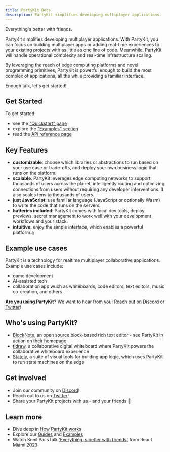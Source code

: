 ```yaml
---
title: PartyKit Docs
description: PartyKit simplifies developing multiplayer applications. 
---
```


Everything's better with friends.

PartyKit simplifies developing multiplayer applications. With PartyKit, you can focus on building multiplayer apps or adding real-time experiences to your existing projects with as little as one line of code. Meanwhile, PartyKit will handle operational complexity and real-time infrastructure scaling.

By leveraging the reach of edge computing platforms and novel programming primitives, PartyKit is powerful enough to build the most complex of applications, all the while providing a familiar interface.

Enough talk, let's get started!

## Get Started

To get started:

- see the ["Quickstart" page](/quickstart/)
- explore the ["Examples" section](/examples/all-examples/)
- read the [API reference page](/reference/partykit-api/)

## Key Features

- **customizable**: choose which libraries or abstractions to run based on your use case or trade-offs, and deploy your own business logic that runs on the platform.
- **scalable**: PartyKit leverages edge computing networks to support thousands of users across the planet, intelligently routing and optimizing connections from users without requiring any developer interventions. It also scales tens to thousands of users.
- **just JavaScript**: use familiar language (JavaScript or optionally Wasm) to write the code that runs on the servers.
- **batteries included**: PartyKit comes with local dev tools, deploy previews, secret management to work well with your development workflows and your stack.
- **intuitive**: enjoy the simple interface, which enables a powerful platform.ą

## Example use cases

PartyKit is a technology for realtime multiplayer collaborative applications. Example use cases include:

- game development
- AI-assisted tech
- collaboration app wuch as whiteboards, code editors, text editors, music co-creation, and others

**Are you using PartyKit?** We want to hear from you!
Reach out on [Discord](https://discord.gg/KDZb7J4uxJ) or [Twitter](https://twitter.com/partykit_io)!

## Who's using PartyKit?

- [BlockNote](https://www.blocknotejs.org/), an open source block-based rich text editor - see PartyKit in action on their homepage
- [tldraw](https://tldraw.com/), a collaborative digital whiteboard where PartyKit powers the collaborative whiteboard experience
- [Stately](https://stately.ai/), a suite of visual tools for building app logic, which uses PartyKit to run state machines on the edge

## Get involved

- Join our community on [Discord](https://discord.gg/KDZb7J4uxJ)!
- Reach out to us on [Twitter](https://twitter.com/partykit_io)!
- Share your PartyKit projects with us - and your friends 🥳

## Learn more

- Dive deep in [How PartyKit works](/what-is-partykit)
- Explore our [Guides](/guides) and [Examples](/examples)
- Watch Sunil Pai's talk ['Everything is better with friends'](https://www.youtube.com/watch?v=wd8QTRjZZaE) from React Miami 2023 